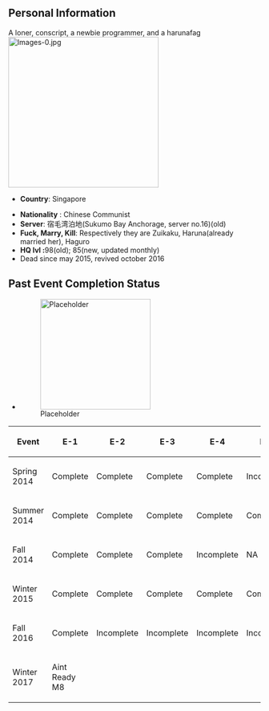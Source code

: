== Personal Information ==
A loner, conscript, a newbie programmer, and a harunafag[[File:Images-0.jpg|thumb|300x300px]]
* '''Country ''': Singapore

* '''Nationality''' : Chinese Communist
* '''Server ''': 宿毛湾泊地(Sukumo Bay Anchorage, server no.16)(old)
* '''Fuck, Marry, Kill ''': Respectively they are Zuikaku, Haruna(already married her), Haguro
* '''HQ lvl : '''98(old); 85(new, updated monthly)
* Dead since may 2015, revived october 2016

== Past Event Completion Status ==
* [[File:Placeholder|thumb|220px]]

{| class="article-table"
|-
! Event
! E-1
! E-2
! E-3
! E-4
! E-5
! E-6
|-
| Spring 2014
| Complete
| Complete
| Complete
| Complete
| Incomplete
| NA
|-
| Summer 2014
| Complete
| Complete
| Complete
| Complete
| Complete
| Incomplete
|-
| Fall 2014
| Complete
| Complete
| Complete
| Incomplete
| NA
| NA
|-
| Winter 2015
| Complete
| Complete
| Complete
| Complete
| Complete
| NA
|-
|Fall 2016
|Complete
|Incomplete
|Incomplete
|Incomplete
|Incomplete
|Incomplete
|-
|Winter 2017
|Aint Ready M8
|
|
|
|
|
|}